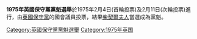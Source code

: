 {{Infobox Election
|election_name      = 1975年英國保守黨黨魁選舉(首輪投票)
|country            = United Kingdom
|type               = presidential
|ongoing            = no
|party              = no
|previous_election  = 1965年英國保守黨黨魁選舉
|previous_year      = 1965年
|next_election      = 1989年英國保守黨黨魁選舉
|next_year          = 1989年
|election_date      = 1975年2月4日
|image1             = [[File:Margaret_Thatcher.png|120px]]
|colour1            = 
|nominee1           = [[柴契爾夫人|柴契爾夫人]]
|party1             = 英國保守黨
|popular_vote1      = 130
|percentage1        = 49.1%
|image2             = 
|colour2            = 
|nominee2           = [[爱德华·希思|爱德华·希思]]
|party2             = 英國保守黨
|popular_vote2      = 119
|percentage2        = 44.9%
|image3             = 
|colour3            = 
|nominee3           = [[en:Hugh_Fraser|en:Hugh Fraser]]
|party3             = 英國保守黨
|popular_vote3      = 16
|percentage3        = 6.0%
|title              = 黨魁
|before_election    = [[爱德华·希思|爱德华·希思]]
|after_election     = [[柴契爾夫人|柴契爾夫人]]
}}
{{Infobox Election
|election_name      = 1975年英國保守黨黨魁選舉<br>（次輪投票）
|country            = United Kingdom
|type               = presidential
|ongoing            = no
|party              = no
|previous_election  = 1965年英國保守黨黨魁選舉
|previous_year      = 1965年
|next_election      = 1989年英國保守黨黨魁選舉
|next_year          = 1989年
|election_date      = 1975年2月11日
|image1             = [[File:Margaret_Thatcher.png|120px]]
|colour1            = 
|nominee1           = [[柴契爾夫人|柴契爾夫人]]
|party1             = 英國保守黨
|popular_vote1      = 146
|percentage1        = 53.3%

|image2             = 
|colour2            = 
|nominee2           = [[en:William_Whitelaw|William Whitelaw]]
|party2             = 英國保守黨
|popular_vote2      = 79
|percentage2        = 28.9%


|image3             = 
|colour3            = 
|nominee3           = [[賀維|賀維]]
|party3             = 英國保守黨
|popular_vote3      = 19
|percentage3        = 6.9%
|title              = 黨魁
|image4             = 
|colour4            = 
|nominee4           = [[en:James_Prior|James Prior]]
|party4             = 英國保守黨
|popular_vote4      = 19
|percentage4        = 6.9%

|image5             = 
|colour5            = 
|nominee5           = [[en:John_Peyton|John Peyton]]
|party5             = 英國保守黨
|popular_vote5      = 11
|percentage5        = 4.0%

|before_election    = [[爱德华·希思|爱德华·希思]]
|after_election     = [[柴契爾夫人|柴契爾夫人]]
}}
'''1975年英國保守黨黨魁選舉'''於1975年2月4日(首輪投票)及2月11日(次輪投票)進行，由[[英國保守黨|英國保守黨]]的國會議員投票，結果[[柴契爾夫人|柴契爾夫人]]當選成為黨魁。

[[Category:英國保守黨黨魁選舉|Category:英國保守黨黨魁選舉]]
[[Category:1975年英国|Category:1975年英国]]
